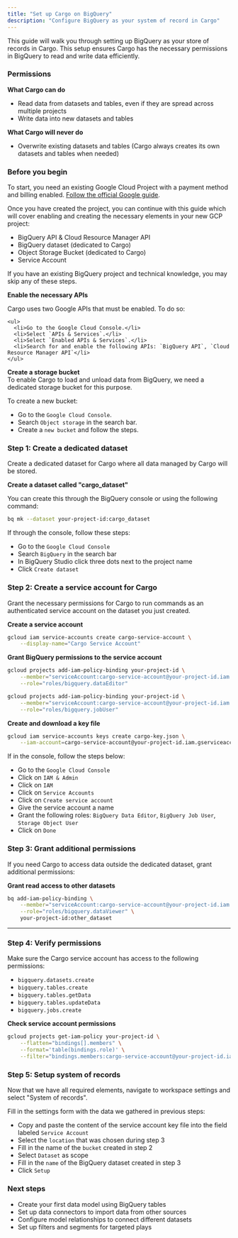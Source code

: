 ```yaml
---
title: "Set up Cargo on BigQuery"
description: "Configure BigQuery as your system of record in Cargo"
---
```


This guide will walk you through setting up BigQuery as your store of records in Cargo. This setup ensures Cargo has the necessary permissions in BigQuery to read and write data efficiently.

### Permissions

**What Cargo can do**

- Read data from datasets and tables, even if they are spread across multiple projects
- Write data into new datasets and tables

**What Cargo will never do**

- Overwrite existing datasets and tables (Cargo always creates its own datasets and tables when needed)

### **Before you begin**

To start, you need an existing Google Cloud Project with a payment method and billing enabled. [<u>Follow the official Google guide</u>](https://developers.google.com/workspace/guides/create-project).

Once you have created the project, you can continue with this guide which will cover enabling and creating the necessary elements in your new GCP project:

- BigQuery API & Cloud Resource Manager API
- BigQuery dataset (dedicated to Cargo)
- Object Storage Bucket (dedicated to Cargo)
- Service Account

If you have an existing BigQuery project and technical knowledge, you may skip any of these steps.

**Enable the necessary APIs**

Cargo uses two Google APIs that must be enabled. To do so:

```
<ul>
  <li>Go to the Google Cloud Console.</li>
  <li>Select `APIs & Services`.</li>
  <li>Select `Enabled APIs & Services`.</li>
  <li>Search for and enable the following APIs: `BigQuery API`, `Cloud Resource Manager API`</li>
</ul>
```

**Create a storage bucket**\
To enable Cargo to load and unload data from BigQuery, we need a dedicated storage bucket for this purpose.

To create a new bucket:

- Go to the `Google Cloud Console`.
- Search `Object storage` in the search bar.
- Create a `new bucket` and follow the steps.

### **Step 1: Create a dedicated dataset**

Create a dedicated dataset for Cargo where all data managed by Cargo will be stored.

**Create a dataset called "cargo_dataset"**

You can create this through the BigQuery console or using the following command:

```bash
bq mk --dataset your-project-id:cargo_dataset
```

If through the console, follow these steps:

- Go to the `Google Cloud Console`
- Search `BigQuery` in the search bar
- In BigQuery Studio click three dots next to the project name
- Click `Create dataset`

### Step 2: Create a service account for Cargo

Grant the necessary permissions for Cargo to run commands as an authenticated service account on the dataset you just created.

**Create a service account**

```bash
gcloud iam service-accounts create cargo-service-account \
    --display-name="Cargo Service Account"
```

**Grant BigQuery permissions to the service account**

```bash
gcloud projects add-iam-policy-binding your-project-id \
    --member="serviceAccount:cargo-service-account@your-project-id.iam.gserviceaccount.com" \
    --role="roles/bigquery.dataEditor"

gcloud projects add-iam-policy-binding your-project-id \
    --member="serviceAccount:cargo-service-account@your-project-id.iam.gserviceaccount.com" \
    --role="roles/bigquery.jobUser"
```

**Create and download a key file**

```bash
gcloud iam service-accounts keys create cargo-key.json \
    --iam-account=cargo-service-account@your-project-id.iam.gserviceaccount.com
```

If in the console, follow the steps below:

- Go to the `Google Cloud Console`
- Click on `IAM & Admin`
- Click on `IAM`
- Click on `Service Accounts`
- Click on `Create service account`
- Give the service account a name
- Grant the following roles: `BigQuery Data Editor`, `BigQuery Job User`, `Storage Object User`
- Click on `Done`

### Step 3: Grant additional permissions

If you need Cargo to access data outside the dedicated dataset, grant additional permissions:

**Grant read access to other datasets**

```bash
bq add-iam-policy-binding \
    --member="serviceAccount:cargo-service-account@your-project-id.iam.gserviceaccount.com" \
    --role="roles/bigquery.dataViewer" \
    your-project-id:other_dataset
```

---

### Step 4: Verify permissions

Make sure the Cargo service account has access to the following permissions:

- `bigquery.datasets.create`
- `bigquery.tables.create`
- `bigquery.tables.getData`
- `bigquery.tables.updateData`
- `bigquery.jobs.create`

**Check service account permissions**

```bash
gcloud projects get-iam-policy your-project-id \
    --flatten="bindings[].members" \
    --format='table(bindings.role)' \
    --filter="bindings.members:cargo-service-account@your-project-id.iam.gserviceaccount.com"
```

### Step 5: Setup system of records

Now that we have all required elements, navigate to workspace settings and select "System of records".

Fill in the settings form with the data we gathered in previous steps:

- Copy and paste the content of the service account key file into the field labeled `Service Account`
- Select the `location` that was chosen during step 3
- Fill in the name of the `bucket` created in step 2
- Select `Dataset` as scope
- Fill in the `name` of the BigQuery dataset created in step 3
- Click `Setup`

### Next steps

- Create your first data model using BigQuery tables
- Set up data connectors to import data from other sources
- Configure model relationships to connect different datasets
- Set up filters and segments for targeted plays